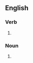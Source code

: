 ==English==

===Verb===
{{en-verb|winterfeeds|winterfeeding|winterfed}}

# {{alternative spelling of|winter-feed|lang=en}}

===Noun===
{{en-noun|-}}

# {{alternative spelling of|winter-feed|lang=en}}